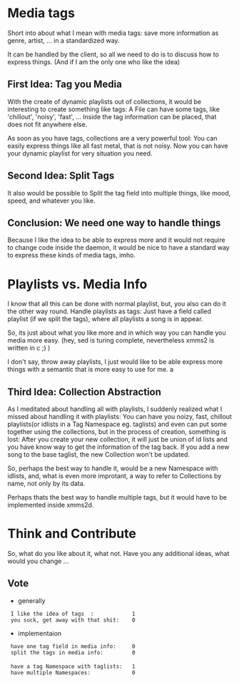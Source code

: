 = Media tags =

Short into about what I mean with media tags: save more information as genre, artist, ... in a standardized way. 

It can be handled by the client, so all we need to do is to discuss how to express things.
(And if I am the only one who like the idea)

== First Idea: Tag you Media ==

With the create of dynamic playlists out of collections, it would be interesting to create something like tags: A File can have some tags, like 'chillout', 'noisy', 'fast', ... Inside the tag information can be placed, that does not fit anywhere else.

As soon as you have tags, collections are a very powerful tool: You can easily express things like all fast metal, that is not noisy. Now you can have your dynamic playlist for very situation you need.

== Second Idea: Split Tags ==

It also would be possible to Split the tag field into multiple things, like mood, speed, and whatever you like.

== Conclusion: We need one way to handle things ==

Because I like the idea to be able to express more and it would not require to change code inside the daemon,  it would be nice to have a standard way to express these kinds of media tags, imho.

= Playlists vs. Media Info =

I know that all this can be done with normal playlist, but, you also can do it the other way round. Handle playlists as tags: Just have a field called playlist (if we split the tags), where all playlists a song is in appear.

So, its just about what you like more and in which way you can handle you media more easy. (hey, sed is turing complete, nevertheless xmms2 is written in c ;) )

I don't say, throw away playlists, I just would like to be able express more things with a semantic that is more easy to use for me. 
a

== Third Idea: Collection Abstraction ==

As I meditated about handling all with playlists, I suddenly realized what I missed about handling it with playlists: You can have you noizy, fast, chillout playlists(or idlists in a Tag Namespace eg. taglists) and even can put some together using the collections, but in the process of creation, something is lost: After you create your new collection, it will just be union of id lists and you have know way to get the information of the tag back. If you add a new song to the base taglist, the new Collection won't be updated.

So, perhaps the best way to handle it, would be a new Namespace with idlists, and, what is even more improtant, a way to refer to Collections by name, not only by its data.

Perhaps thats the best way to handle multiple tags, but it would have to be implemented inside xmms2d.

= Think and Contribute =

So, what do you like about it, what not. Have you any additional ideas, what would you change ...

== Vote ==

* generally
  I like the idea of tags  :            1
  you suck, get away with that shit:    0

* implementaion
  have one tag field in media info:     0
  split the tags in media info:         0
 
  have a tag Namespace with taglists:   1
  have multiple Namespaces:             0